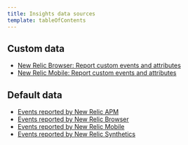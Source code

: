```yaml
---
title: Insights data sources
template: tableOfContents
---
```


## Custom data

* [New Relic Browser: Report custom events and attributes](/docs/insights/insights-data-sources/custom-data/insert-custom-data-new-relic-browser-agent)
* [New Relic Mobile: Report custom events and attributes](/docs/insights/insights-data-sources/custom-data/insert-custom-events-attributes-new-relic-mobile-data)

## Default data

* [Events reported by New Relic APM](/docs/insights/insights-data-sources/default-data/apm-default-events-insights)
* [Events reported by New Relic Browser](/docs/insights/insights-data-sources/default-data/browser-default-events-insights)
* [Events reported by New Relic Mobile](/docs/insights/insights-data-sources/default-data/mobile-default-events-insights)
* [Events reported by New Relic Synthetics](/docs/insights/insights-data-sources/default-data/synthetics-default-events-insights)
